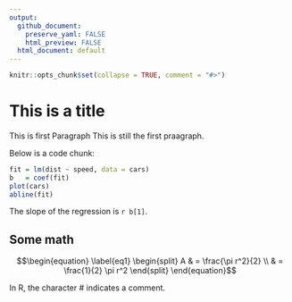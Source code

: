 ```yaml
---
output:
  github_document: 
    preserve_yaml: FALSE
    html_preview: FALSE
  html_document: default
---
```


<!-- basic.md is generated from basic.Rmd. Please edit that file -->

```r
knitr::opts_chunk$set(collapse = TRUE, comment = "#>")
```
# This is a title

This is first Paragraph
This is still the first praagraph.


Below is a code chunk:

```r
fit = lm(dist ~ speed, data = cars)
b   = coef(fit)
plot(cars)
abline(fit)
```

The slope of the regression is `r b[1]`.

## Some math
$$\begin{equation} \label{eq1}
\begin{split}
A & = \frac{\pi r^2}{2} \\
  & = \frac{1}{2} \pi r^2
\end{split}
\end{equation}$$

In R, the character
\# indicates a comment.
